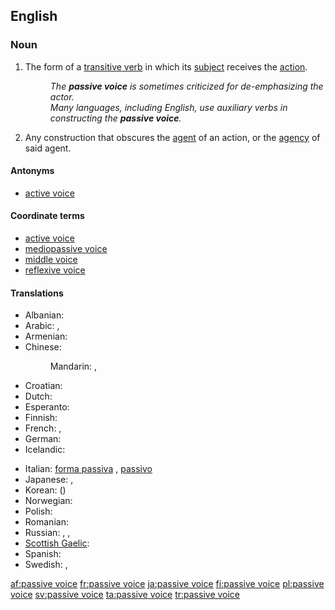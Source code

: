 ==English==

===Noun===
{{examples-right|examples=* "The ball '''was kicked''' by Fred." (as opposed to "Fred '''kicked''' the ball.")}}
{{head|en|noun|head=[[passive]] [[voice]]}}

# {{grammar}} The form of a [[transitive verb]] in which its [[subject]] receives the [[action]].
#: ''The '''passive voice''' is sometimes criticized for de-emphasizing the actor.''
#: ''Many languages, including English, use auxiliary verbs in constructing the '''passive voice'''.''
# {{proscribed}} Any construction that obscures the [[agent]] of an action, or the [[agency]] of said agent.

====Antonyms====
* [[active voice]]

====Coordinate terms====
* [[active voice]]
* [[mediopassive voice]]
* [[middle voice]]
* [[reflexive voice]]

====Translations====
{{trans-top|grammatical term}}
* Albanian: {{t|sq|pësore|f}}
* Arabic: {{t|ar|صيغة مجهول|f|tr=Siigha majhuul}},  {{t|ar|مبني مجهول|m|tr=mábniy majhuul}}
* Armenian: {{t-|hy|կրավորական սեռ|tr=kravorakan seṙ}}
* Chinese:
*: Mandarin: {{t|cmn|被動語態|sc=Hani}},  {{t|cmn|被动语态|tr=bèidòng yǔtài|sc=Hani}}
* Croatian: {{t-|hr|pasiv|m}}
* Dutch: {{t+|nl|lijdende vorm|m}}
* Esperanto: {{t|eo|pasiva voĉo|xs=Esperanto}}
* Finnish: {{t+|fi|passiivi}}
* French: {{t|fr|voix passive|f}}, {{t|fr|mode passif|m}}
* German: {{t+|de|Passiv|n}}
* Icelandic: {{t+|is|þolmynd|f}}
{{trans-mid}}
* Italian: [[forma passiva]] {{f}}, [[passivo]] {{m}}
* Japanese: {{t-|ja|受動態|tr=じゅどうたい, judōtai}}, {{t|ja|受身|tr=うけみ, ukemi|sc=Jpan}}
* Korean: {{t|ko|수동태|tr=sudongtae|sc=Hang}} ({{t+|ko|受動態|sc=Hani}})
* Norwegian: {{t-|no|passiv}}
* Polish: {{t|pl|strona bierna|f}}
* Romanian: {{t|ro|diateză pasivă|f}}
* Russian: {{t+|ru|страдательный залог|m|tr=stradátelʹnyj zalóg}}, {{t+|ru|пассив|m|tr=passív}},  {{t|ru|пассивный залог|m|tr=passívnyj zalóg}}
* [[Scottish Gaelic]]: {{t-|gd|guth fulangach|m|xs=Scottish Gaelic}}
* Spanish: {{t-|es|voz pasiva|f}}
* Swedish: {{t|sv|passivum|n}}, {{t|sv|passiv form|c}}
{{trans-bottom}}

[[af:passive voice]]
[[fr:passive voice]]
[[ja:passive voice]]
[[fi:passive voice]]
[[pl:passive voice]]
[[sv:passive voice]]
[[ta:passive voice]]
[[tr:passive voice]]